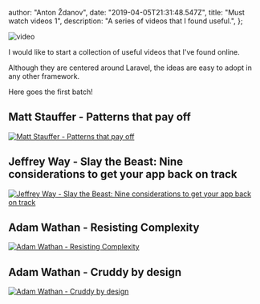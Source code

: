 
  author: "Anton Ždanov",
  date: "2019-04-05T21:31:48.547Z",
  title: "Must watch videos 1",
  description: "A series of videos that I found useful.",
};


<Image src={video} alt="video" />

I would like to start a collection of useful videos that I've found online.

Although they are centered around Laravel, the ideas are easy to adopt in any other framework.

Here goes the first batch!

## Matt Stauffer - Patterns that pay off

[![Matt Stauffer - Patterns that pay off](https://img.youtube.com/vi/enTb2E4vEos/0.jpg)](https://www.youtube.com/watch?v=enTb2E4vEos)

## Jeffrey Way - Slay the Beast: Nine considerations to get your app back on track

[![Jeffrey Way - Slay the Beast: Nine considerations to get your app back on track](https://img.youtube.com/vi/Npm5LruYA7A/0.jpg)](https://www.youtube.com/watch?v=Npm5LruYA7A)

## Adam Wathan - Resisting Complexity

[![Adam Wathan - Resisting Complexity](https://img.youtube.com/vi/dfgtKb-VpRk/0.jpg)](https://www.youtube.com/watch?v=dfgtKb-VpRk)

## Adam Wathan - Cruddy by design

[![Adam Wathan - Cruddy by design](https://img.youtube.com/vi/MF0jFKvS4SI/0.jpg)](https://www.youtube.com/watch?v=MF0jFKvS4SI)
